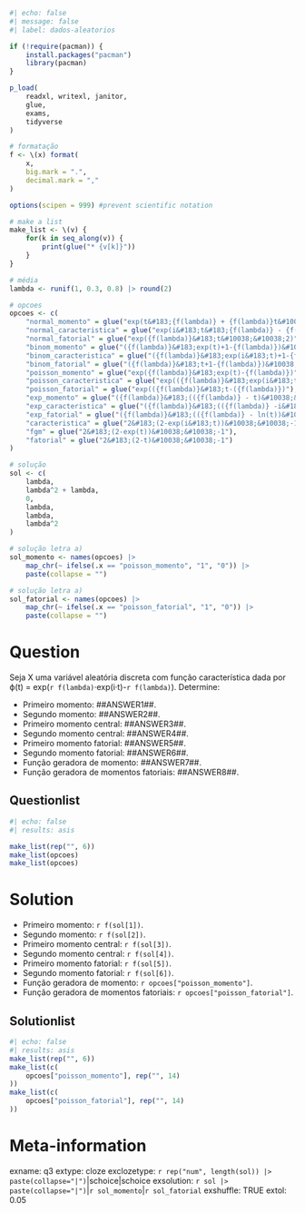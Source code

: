 ```r
#| echo: false
#| message: false
#| label: dados-aleatorios

if (!require(pacman)) {
    install.packages("pacman")
    library(pacman)
}

p_load(
    readxl, writexl, janitor,
    glue,
    exams,
    tidyverse
)

# formatação
f <- \(x) format(
    x,
    big.mark = ".",
    decimal.mark = ","
)

options(scipen = 999) #prevent scientific notation

# make a list
make_list <- \(v) {
    for(k in seq_along(v)) {
        print(glue("* {v[k]}"))
    }
}

# média
lambda <- runif(1, 0.3, 0.8) |> round(2)

# opcoes
opcoes <- c(
    "normal_momento" = glue("exp(t&#183;{f(lambda)} + {f(lambda)}t&#10038;&#10038;2)"),
    "normal_caracteristica" = glue("exp(i&#183;t&#183;{f(lambda)} - {f(lambda)} &#183;t&#10038;&#10038;2)"),
    "normal_fatorial" = glue("exp({f(lambda)}&#183;t&#10038;&#10038;2)"),
    "binom_momento" = glue("({f(lambda)}&#183;exp(t)+1-{f(lambda)})&#10038;&#10038;{sample(1000:2000, 1)}"),
    "binom_caracteristica" = glue("({f(lambda)}&#183;exp(i&#183;t)+1-{f(lambda)})&#10038;&#10038;{sample(1000:2000, 1)}"),
    "binom_fatorial" = glue("({f(lambda)}&#183;t+1-{f(lambda)})&#10038;&#10038;{sample(1000:2000, 1)}"),
    "poisson_momento" = glue("exp({f(lambda)}&#183;exp(t)-{f(lambda)})"),
    "poisson_caracteristica" = glue("exp(({f(lambda)}&#183;exp(i&#183;t)-({f(lambda)})"),
    "poisson_fatorial" = glue("exp(({f(lambda)}&#183;t-({f(lambda)})"),
    "exp_momento" = glue("({f(lambda)}&#183;(({f(lambda)} - t)&#10038;&#10038;-1"),
    "exp_caracteristica" = glue("({f(lambda)}&#183;(({f(lambda)} -i&#183;t)&#10038;&#10038;-1"),
    "exp_fatorial" = glue("({f(lambda)}&#183;(({f(lambda)} - ln(t))&#10038;&#10038;-1"),
    "caracteristica" = glue("2&#183;(2-exp(i&#183;t))&#10038;&#10038;-1"),
    "fgm" = glue("2&#183;(2-exp(t))&#10038;&#10038;-1"),
    "fatorial" = glue("2&#183;(2-t)&#10038;&#10038;-1")
)

# solução
sol <- c(
    lambda,
    lambda^2 + lambda,
    0,
    lambda,
    lambda,
    lambda^2
)

# solução letra a)
sol_momento <- names(opcoes) |>
    map_chr(~ ifelse(.x == "poisson_momento", "1", "0")) |>
    paste(collapse = "")

# solução letra a)
sol_fatorial <- names(opcoes) |>
    map_chr(~ ifelse(.x == "poisson_fatorial", "1", "0")) |>
    paste(collapse = "")
```

Question
========
Seja X uma variável aleatória discreta com função característica dada por &varphi;(t) = exp(`r f(lambda)`&#183;exp(i&#183;t)-`r f(lambda)`). Determine:

* Primeiro momento: \#\#ANSWER1\#\#.
* Segundo momento: \#\#ANSWER2\#\#.
* Primeiro momento central: \#\#ANSWER3\#\#.
* Segundo momento central: \#\#ANSWER4\#\#.
* Primeiro momento fatorial: \#\#ANSWER5\#\#.
* Segundo momento fatorial: \#\#ANSWER6\#\#.
* Função geradora de momento: \#\#ANSWER7\#\#.
* Função geradora de momentos fatoriais: \#\#ANSWER8\#\#.

Questionlist
------------
```r
#| echo: false
#| results: asis

make_list(rep("", 6))
make_list(opcoes)
make_list(opcoes)
```

Solution
========
* Primeiro momento: `r f(sol[1])`.
* Segundo momento: `r f(sol[2])`.
* Primeiro momento central: `r f(sol[3])`.
* Segundo momento central: `r f(sol[4])`.
* Primeiro momento fatorial: `r f(sol[5])`.
* Segundo momento fatorial: `r f(sol[6])`.
* Função geradora de momento: `r opcoes["poisson_momento"]`.
* Função geradora de momentos fatoriais: `r opcoes["poisson_fatorial"]`.

Solutionlist
------------
```r
#| echo: false
#| results: asis
make_list(rep("", 6))
make_list(c(
    opcoes["poisson_momento"], rep("", 14)
))
make_list(c(
    opcoes["poisson_fatorial"], rep("", 14)
))
```

Meta-information
================
exname: q3
extype: cloze
exclozetype: `r rep("num", length(sol)) |> paste(collapse="|")`|schoice|schoice
exsolution: `r sol |> paste(collapse="|")`|`r sol_momento`|`r sol_fatorial`
exshuffle: TRUE
extol: 0.05